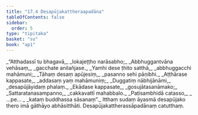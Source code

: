 ```yaml
---
title: "17.4 Desapūjakattheraapadāna"
tableOfContents: false
sidebar:
  order: 5
type: "tipitaka"
basket: "su"
book: "ap1"
---
```



<DynamicBreadcrumb />

<Division number="18" book="ap1">

<Paragraph number="2456" type="verses" book="ap1">
_“Atthadassī tu bhagavā,_  
_lokajeṭṭho narāsabho;_  
_Abbhuggantvāna vehāsaṃ,_  
_gacchate anilañjase._  

</Paragraph>

</Division>
<Division number="19" book="ap1">

<Paragraph number="2457" type="verses" book="ap1">
_Yamhi dese ṭhito satthā,_  
_abbhuggacchi mahāmuni;_  
_Tāhaṃ desaṃ apūjesiṃ,_  
_pasanno sehi pāṇibhi._  

</Paragraph>

</Division>
<Division number="20" book="ap1">

<Paragraph number="2458" type="verses" book="ap1">
_Aṭṭhārase kappasate,_  
_addasaṃ yaṃ mahāmuniṃ;_  
_Duggatiṃ nābhijānāmi,_  
_desapūjāyidaṃ phalaṃ._  

</Paragraph>

</Division>
<Division number="21" book="ap1">

<Paragraph number="2459" type="verses" book="ap1">
_Ekādase kappasate,_  
_gosujātasanāmako;_  
_Sattaratanasampanno,_  
_cakkavattī mahabbalo._  

</Paragraph>

</Division>
<Division number="22" book="ap1">

<Paragraph number="2460" type="verses" book="ap1">
_Paṭisambhidā catasso,_  
_ …pe… _  
_kataṃ buddhassa sāsanaṃ”._  

</Paragraph>

<Paragraph number="2461" book="ap1">
Itthaṃ sudaṃ āyasmā desapūjako thero imā gāthāyo abhāsitthāti.

</Paragraph>
</Division>

<Paragraph number="2462" type="center" book="ap1">
Desapūjakattherassāpadānaṃ catutthaṃ.
</Paragraph>
